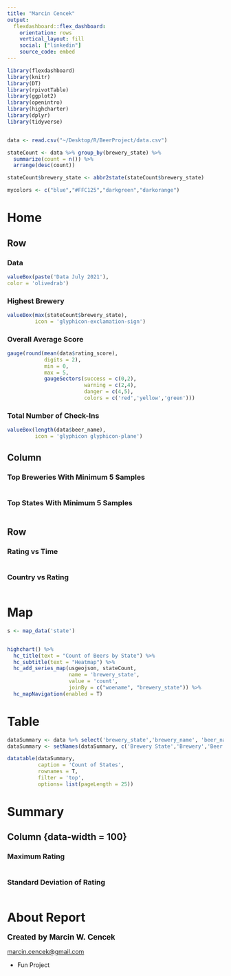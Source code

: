 ```yaml
---
title: "Marcin Cencek"
output: 
  flexdashboard::flex_dashboard:
    orientation: rows
    vertical_layout: fill
    social: ["linkedin"]
    source_code: embed
---
```


```r
library(flexdashboard)
library(knitr)
library(DT)
library(rpivotTable)
library(ggplot2)
library(openintro)
library(highcharter)
library(dplyr)
library(tidyverse)



```

```r
data <- read.csv("~/Desktop/R/BeerProject/data.csv")
```


```r
stateCount <- data %>% group_by(brewery_state) %>%
  summarize(count = n()) %>%
  arrange(desc(count))

stateCount$brewery_state <- abbr2state(stateCount$brewery_state)

```

```r
mycolors <- c("blue","#FFC125","darkgreen","darkorange")
```

Home
==================

Row
------------------

### Data

```r
valueBox(paste('Data July 2021'),
color = 'olivedrab')
```

### Highest Brewery
```r
valueBox(max(stateCount$brewery_state),
         icon = 'glyphicon-exclamation-sign')
```

### Overall Average Score

```r
gauge(round(mean(data$rating_score),
            digits = 2),
            min = 0,
            max = 5,
            gaugeSectors(success = c(0,2),
                         warning = c(2,4),
                         danger = c(4,5),
                         colors = c('red','yellow','green')))
```


### Total Number of Check-Ins
```r
valueBox(length(data$beer_name),
         icon = 'glyphicon glyphicon-plane')
```

Column {data-width=350}
-----------------------------------------------------------------------

### Top Breweries With Minimum 5 Samples

```r

          
```


### Top States With Minimum 5 Samples


```r

          
```

Row
---------------------

### Rating vs Time

```r

```

### Country vs Rating

```r

                   


```

Map
=========================


```r

s <- map_data('state')


highchart() %>%
  hc_title(text = "Count of Beers by State") %>%
  hc_subtitle(text = "Heatmap") %>%
  hc_add_series_map(usgeojson, stateCount,
                    name = 'brewery_state',
                    value = 'count',
                    joinBy = c("woename", "brewery_state")) %>%
  hc_mapNavigation(enabled = T)
```

Table
========================
```r
dataSummary <- data %>% select('brewery_state','brewery_name', 'beer_name', 'rating_score', 'global_rating_score')
dataSummary <- setNames(dataSummary, c('Brewery State','Brewery','Beer Name', 'My Rating', 'Global Rating'))

datatable(dataSummary,
          caption = 'Count of States',
          rownames = T,
          filter = 'top',
          options= list(pageLength = 25))

```


Summary {data-orientation=columns}
=========================

Column {data-width = 100}
-------------------------

### Maximum Rating
```r

```

### Standard Deviation of Rating
```r

```



About Report
=========================

<b><font face="arial" size="4" color="#000000">Created by Marcin W. Cencek</font></b>

<a href="mailto:marcin.cencek@gmail.com">marcin.cencek@gmail.com</a>

* Fun Project




